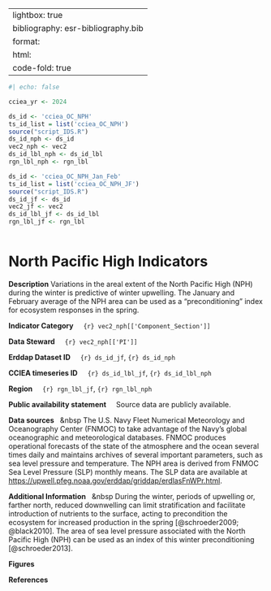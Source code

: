 
---
lightbox: true
bibliography: esr-bibliography.bib
format:
 html:
  code-fold: true
---


```r
#| echo: false

cciea_yr <- 2024

ds_id <- 'cciea_OC_NPH'	   
ts_id_list = list('cciea_OC_NPH')
source("script_IDS.R")
ds_id_nph <- ds_id
vec2_nph <- vec2
ds_id_lbl_nph <- ds_id_lbl
rgn_lbl_nph <- rgn_lbl

ds_id <- 'cciea_OC_NPH_Jan_Feb'	   
ts_id_list = list('cciea_OC_NPH_JF')
source("script_IDS.R")
ds_id_jf <- ds_id
vec2_jf <- vec2
ds_id_lbl_jf <- ds_id_lbl
rgn_lbl_jf <- rgn_lbl



```


# North Pacific High Indicators

**Description** Variations in the areal extent of the North Pacific High (NPH) during the winter is predictive of winter upwelling. The January and February average of the NPH area can be used as a "preconditioning" index for ecosystem responses in the spring.

**Indicator Category**     `{r} vec2_nph[['Component_Section']]`

**Data Steward**     `{r} vec2_nph[['PI']]`

**Erddap Dataset ID**     `{r} ds_id_jf`, `{r} ds_id_nph`

**CCIEA timeseries ID**     `{r} ds_id_lbl_jf`, `{r} ds_id_lbl_nph`

**Region**     `{r} rgn_lbl_jf`, `{r} rgn_lbl_nph`

**Public availability statement**     Source data are publicly available.

**Data sources**   &nbsp The U.S. Navy Fleet Numerical Meteorology and Oceanography Center (FNMOC) to take advantage of the Navy's global oceanographic and meteorological databases. FNMOC produces operational forecasts of the state of the atmosphere and the ocean several times daily and maintains archives of several important parameters, such as sea level pressure and temperature. The NPH area is derived from FNMOC Sea Level Pressure (SLP) monthly means. The SLP data are available at <https://upwell.pfeg.noaa.gov/erddap/griddap/erdlasFnWPr.html>.

**Additional Information**   &nbsp During the winter, periods of upwelling or, farther north, reduced downwelling can limit stratification and facilitate introduction of nutrients to the surface, acting to precondition the ecosystem for increased production in the spring [@schroeder2009; @black2010]. The area of sea level pressure associated with the North Pacific High (NPH) can be used as an index of this winter preconditioning [@schroeder2013].

**Figures**

**References**

